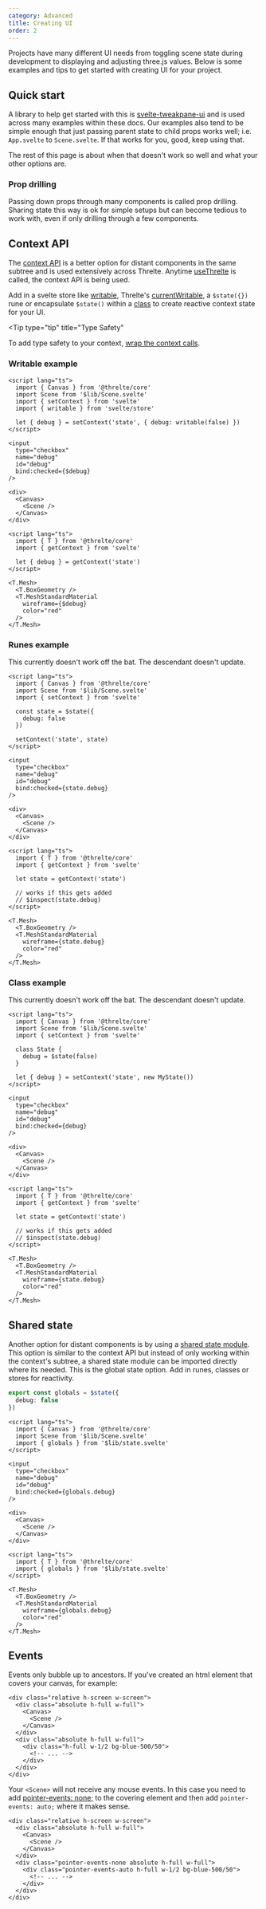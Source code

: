 ```yaml
---
category: Advanced
title: Creating UI
order: 2
---
```


Projects have many different UI needs from toggling scene state during
development to displaying and adjusting three.js values. Below is some examples
and tips to get started with creating UI for your project.

## Quick start

A library to help get started with this is
[svelte-tweakpane-ui](https://kitschpatrol.com/svelte-tweakpane-ui) and is used
across many examples within these docs. Our examples also tend to be simple
enough that just passing parent state to child props works well; i.e.
`App.svelte` to `Scene.svelte`. If that works for you, good, keep using that.

<Example path="extras/environment/basic" />

The rest of this page is about when that doesn't work so well and what your
other options are.

### Prop drilling

Passing down props through many components is called prop drilling. Sharing
state this way is ok for simple setups but can become tedious to work with,
even if only drilling through a few components.

## Context API

The [context
API](https://svelte.dev/docs/svelte/$state#Passing-state-across-modules) is a
better option for distant components in the same subtree and is used
extensively across Threlte. Anytime
[useThrelte](/docs/reference/core/use-threlte) is called, the context API is
being used.

Add in a svelte store like
[writable](https://svelte.dev/docs/svelte/svelte-store#writable), Threlte's
[currentWritable](/docs/reference/core/utilities#currentwritable), a
`$state({})` rune or encapsulate `$state()` within a
[class](https://svelte.dev/docs/svelte/$state#Classes) to create reactive
context state for your UI.

<Tip
  type="tip"
  title="Type Safety"
>
  To add type safety to your context, [wrap the context
  calls](https://svelte.dev/docs/svelte/context#Type-safe-context).
</Tip>

### Writable example

```svelte title="App.svelte"
<script lang="ts">
  import { Canvas } from '@threlte/core'
  import Scene from '$lib/Scene.svelte'
  import { setContext } from 'svelte'
  import { writable } from 'svelte/store'

  let { debug } = setContext('state', { debug: writable(false) })
</script>

<input
  type="checkbox"
  name="debug"
  id="debug"
  bind:checked={$debug}
/>

<div>
  <Canvas>
    <Scene />
  </Canvas>
</div>
```

```svelte title="Descendant.svelte"
<script lang="ts">
  import { T } from '@threlte/core'
  import { getContext } from 'svelte'

  let { debug } = getContext('state')
</script>

<T.Mesh>
  <T.BoxGeometry />
  <T.MeshStandardMaterial
    wireframe={$debug}
    color="red"
  />
</T.Mesh>
```

### Runes example

This currently doesn't work off the bat. The descendant doesn't update.

```svelte title="App.svelte"
<script lang="ts">
  import { Canvas } from '@threlte/core'
  import Scene from '$lib/Scene.svelte'
  import { setContext } from 'svelte'

  const state = $state({
    debug: false
  })

  setContext('state', state)
</script>

<input
  type="checkbox"
  name="debug"
  id="debug"
  bind:checked={state.debug}
/>

<div>
  <Canvas>
    <Scene />
  </Canvas>
</div>
```

```svelte title="Descendant.svelte"
<script lang="ts">
  import { T } from '@threlte/core'
  import { getContext } from 'svelte'

  let state = getContext('state')

  // works if this gets added
  // $inspect(state.debug)
</script>

<T.Mesh>
  <T.BoxGeometry />
  <T.MeshStandardMaterial
    wireframe={state.debug}
    color="red"
  />
</T.Mesh>
```

### Class example

This currently doesn't work off the bat. The descendant doesn't update.

```svelte title="App.svelte"
<script lang="ts">
  import { Canvas } from '@threlte/core'
  import Scene from '$lib/Scene.svelte'
  import { setContext } from 'svelte'

  class State {
    debug = $state(false)
  }

  let { debug } = setContext('state', new MyState())
</script>

<input
  type="checkbox"
  name="debug"
  id="debug"
  bind:checked={debug}
/>

<div>
  <Canvas>
    <Scene />
  </Canvas>
</div>
```

```svelte title="Descendant.svelte"
<script lang="ts">
  import { T } from '@threlte/core'
  import { getContext } from 'svelte'

  let state = getContext('state')

  // works if this gets added
  // $inspect(state.debug)
</script>

<T.Mesh>
  <T.BoxGeometry />
  <T.MeshStandardMaterial
    wireframe={state.debug}
    color="red"
  />
</T.Mesh>
```

## Shared state

Another option for distant components is by using a [shared state
module](https://svelte.dev/docs/svelte/$state#Passing-state-across-modules).
This option is similar to the context API but instead of only working within
the context's subtree, a shared state module can be imported directly where its
needed. This is the global state option. Add in runes, classes or stores for
reactivity.

```typescript title="state.svelte.ts"
export const globals = $state({
  debug: false
})
```

```svelte title="App.svelte"
<script lang="ts">
  import { Canvas } from '@threlte/core'
  import Scene from '$lib/Scene.svelte'
  import { globals } from '$lib/state.svelte'
</script>

<input
  type="checkbox"
  name="debug"
  id="debug"
  bind:checked={globals.debug}
/>

<div>
  <Canvas>
    <Scene />
  </Canvas>
</div>
```

```svelte title="Descendant.svelte"
<script lang="ts">
  import { T } from '@threlte/core'
  import { globals } from '$lib/state.svelte'
</script>

<T.Mesh>
  <T.BoxGeometry />
  <T.MeshStandardMaterial
    wireframe={globals.debug}
    color="red"
  />
</T.Mesh>
```

## Events

Events only bubble up to ancestors. If you've created an html element that
covers your canvas, for example:

```svelte
<div class="relative h-screen w-screen">
  <div class="absolute h-full w-full">
    <Canvas>
      <Scene />
    </Canvas>
  </div>
  <div class="absolute h-full w-full">
    <div class="h-full w-1/2 bg-blue-500/50">
      <!-- ... -->
    </div>
  </div>
</div>
```

Your `<Scene>` will not receive any mouse events. In this case you need to add
[pointer-events:
none;](https://developer.mozilla.org/en-US/docs/Web/CSS/pointer-events) to the
covering element and then add `pointer-events: auto;` where it makes sense.

```svelte
<div class="relative h-screen w-screen">
  <div class="absolute h-full w-full">
    <Canvas>
      <Scene />
    </Canvas>
  </div>
  <div class="pointer-events-none absolute h-full w-full">
    <div class="pointer-events-auto h-full w-1/2 bg-blue-500/50">
      <!-- ... -->
    </div>
  </div>
</div>
```
